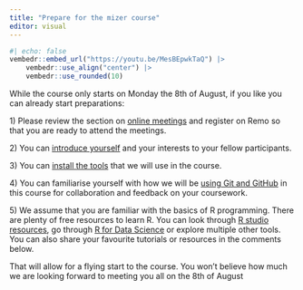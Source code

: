 ```yaml
---
title: "Prepare for the mizer course"
editor: visual
---
```



```r
#| echo: false
vembedr::embed_url("https://youtu.be/MesBEpwkTaQ") |>
    vembedr::use_align("center") |>
    vembedr::use_rounded(10)
```


While the course only starts on Monday the 8th of August, if you like you can already start preparations:

1\) Please review the section on [online meetings](../index.qmd#online-meetings) and register on Remo so that you are ready to attend the meetings.

2\) You can [introduce yourself](introduce-yourself.qmd) and your interests to your fellow participants.

3\) You can [install the tools](install-tools.qmd) that we will use in the course.

4\) You can familiarise yourself with how we will be [using Git and GitHub](use-git-and-github.qmd) in this course for collaboration and feedback on your coursework.

5\) We assume that you are familiar with the basics of R programming. There are plenty of free resources to learn R. You can look through [R studio resources](https://www.rstudio.com/resources/webinars/), go through [R for Data Science](https://r4ds.had.co.nz/) or explore multiple other tools. You can also share your favourite tutorials or resources in the comments below.

That will allow for a flying start to the course. You won't believe how much we are looking forward to meeting you all on the 8th of August
